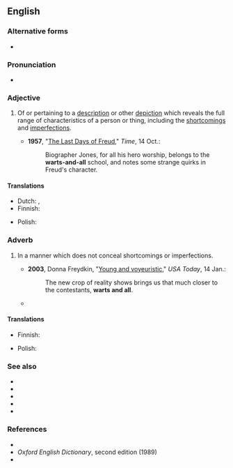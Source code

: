 {{also|warts-and-all}}

==English==

===Alternative forms===
* {{l|en|warts-and-all}}

===Pronunciation===
* {{audio|en|En-au-warts and all.ogg|Audio (AU)}}

===Adjective===
{{en-adj|head=[[wart]]s [[and all]]|-}}

# {{lb|en|idiomatic|often|[[hyphenated]]}} Of or pertaining to a [[description]] or other [[depiction]] which reveals the full range of characteristics of a person or thing, including the [[shortcomings]] and [[imperfections]].
#* '''1957''', "[https://web.archive.org/web/20090301070153/http://www.time.com/time/magazine/article/0,9171,862786-1,00.html The Last Days of Freud]," ''Time'', 14 Oct.:
#*: Biographer Jones, for all his hero worship, belongs to the '''warts-and-all''' school, and notes some strange quirks in Freud's character.

====Translations====
{{trans-top|of a description which does not conceal shortcomings or imperfections}}
* Dutch: {{t|nl|wratten en al inbegrepen}}, {{t|nl|in de staat waarin het zich bevindt}}
* Finnish: {{t+|fi|kaunistelematon}}
{{trans-mid}}
* Polish: {{t|pl|ze wszystkimi przywarami}}
{{trans-bottom}}

===Adverb===
{{en-adv|head=[[wart]]s [[and all]]|-}}

# {{lb|en|idiomatic}} In a manner which does not conceal shortcomings or imperfections.
#* '''2003''', Donna Freydkin, "[http://www.usatoday.com/life/television/news/2003-01-14-young-cover_x.htm Young and voyeuristic]," ''USA Today'', 14 Jan.:
#*: The new crop of reality shows brings us that much closer to the contestants, '''warts and all'''.
#* {{quote-journal|en|date=2021 December 29|author=Paul Stephen|title=Rail's accident investigators|journal=RAIL|issue=947|page=33|text="We are very open and publish everything we investigate in detailed reports - '''warts and all'''," adds French.}}

====Translations====
{{trans-top|in a manner which does not conceal shortcomings or imperfections}}
* Finnish: {{t+|fi|kaunistelematta}}
{{trans-mid}}
* Polish: {{t+|pl|bezdyskusyjnie}}
{{trans-bottom}}

===See also===
* {{l|en|bare all}}
* {{l|en|bare one's soul}}
* {{l|en|leave nothing to the imagination}}
* {{l|en|tell-all}}
* {{l|en|the gory details}}

===References===
* {{R:Merriam Webster Online}}
* ''Oxford English Dictionary'', second edition (1989)
* {{R:Lexico}}